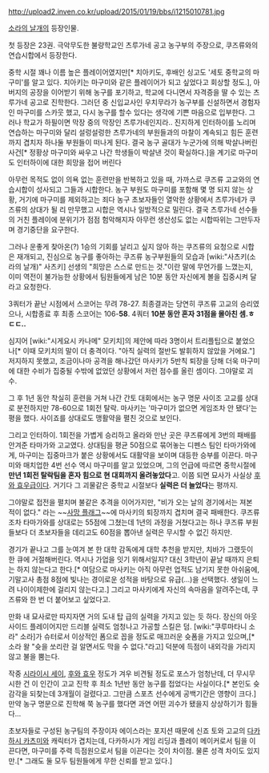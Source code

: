 http://upload2.inven.co.kr/upload/2015/01/19/bbs/i1215010781.jpg

[[소라의 날개]]의 등장인물.

첫 등장은 23권. 
극악무도한 불량학교인 츠루가네 공고 농구부의 주장으로, 쿠즈류와의 연습시합에서 등장한다.

중학 시절 꽤나 이름 높은 플레이어였지만[* 치아키도, 후배인 싱고도 '세토 중학교의 마구미'를 알고 있다. 치아키는 마구미와 같은 플레이어가 되고 싶었다고 회상할 정도.], 아버지의 공장을 이어받기 위해 농구를 포기하고, 학교에 다니면서 자격증을 딸 수 있는 츠루가네 공고로 진학한다. 그러던 중 신입교사인 우치무라가 농구부를 신설하면서 경험자인 마구미를 스카웃 했고, 다시 농구를 할수 있다는 생각에 기쁜 마음으로 입부한다. 그러나 학교가 하필이면 막장 중의 막장인 츠루가네인지라.. 진지하게 인터하이를 노리며 연습하는 마구미와 달리 설렁설렁한 츠루가네의 부원들과의 마찰이 계속되고 힘든 훈련까지 겹치자 하나둘 부원들이 떠나게 된다. 결국 농구 골대가 누군가에 의해 박살나버린 사건[* 정황상 마구미와 싸우고 나간 학생들이 박살낸 것이 확실하다.]을 계기로 마구미도 인터하이에 대한 희망을 접어 버린다

아무런 목적도 없이 의욕 없는 훈련만을 반복하고 있을 때, 가까스로 쿠즈류 고교와의 연습시합이 성사되고 그들과 시합한다. 농구 부원도 마구미를 포함해 몇 명 되지 않는 상황, 거기에 마구미를 제외하고는 죄다 농구 초보자들인 열악한 상황에서 츠루가네가 쿠즈류의 상대가 될 리 만무했고 시합은 역시나 일방적으로 밀린다. 결국 츠루가네 선수들의 거친 플레이에 분위기가 점점 험악해지자 아무런 생산성도 없는 시합따위는 그만두자며 경기중단을 요구한다.

그러나 운좋게 찾아온(?) 1승의 기회를 날리고 싶지 않아 하는 쿠즈류의 요청으로 시합은 재개되고, 진심으로 농구를 좋아하는 쿠즈류 농구부원들의 모습과 [wiki:"사츠키(소라의 날개)" 사츠키] 선생의 "희망은 스스로 만드는 것."이란 말에 무언가를 느꼈는지, 이미 역전이 불가능한 상황에서 팀원들에게 남은 10분 동안 자신에게 볼을 집중시켜 달라고 요청한다.

3쿼터가 끝난 시점에서 스코어는 무려 78-27. 최종결과는 당연히 쿠즈류 고교의 승리였으나, 시합종료 후 최종 스코어는 106-'''58'''. 4쿼터 '''10분 동안 혼자 31점을 몰아친 셈.ㅎㄷㄷ..'''

심지어 [wiki:"시게요시 카나메" 모키치]의 제안에 따라 3명이서 트리플팁으로 붙었으나[* 이때 모키치의 말이 더 충격이다. "아직 실력의 절반도 발휘하지 않았을 거에요."] 저지하지 못했고, 조금이나마 공격을 해나갔던 마사키가 5반칙 퇴장을 당해 더욱 마구미에 대한 수비가 집중될 수밖에 없었던 상황에서 저런 점수를 올린 셈이다. 그야말로 괴수.

그 후 1년 동안 착실히 훈련을 거쳐 나간 간토 대회에서는 농구 명문 사이조 고교를 상대로 분전하지만 78-60으로 1회전 탈락. 마사키는 '마구미가 없으면 게임조차 안 됐다'는 평을 했다. 사이죠를 상대로도 맹활약을 펼친 것으로 보인다.

그리고 인터하이. 1회전을 가볍게 승리하고 올라와 만난 곳은 쿠즈류에게 3번의 패배를 안겨준 타마가와 고교였다. 상대팀을 평균 50점으로 묶어놓는 디펜스 팀인 타마가와에게, 마구미는 집중마크가 붙은 상황에서도 대활약을 보이며 대등한 승부를 이끈다. 마구미와 매치업한 4번 선수 역시 마구미를 알고 있었으며, 그의 언급에 따르면 중학시절에 '''만년 1회전 탈락팀을 혼자 힘으로 현 대회까지 올려놓았다'''고. 이쯤 되면 묘사가 사실상 [[후와 효우]]급이다. 거기다 그 괴물같은 중학교 시절보다 '''실력은 더 늘었다'''는 평까지. 

그야말로 접전을 펼치며 불같은 추격을 이어가지만, "비가 오는 날의 경기에서는 져본 적이 없다." 라는 ~~[[사망 플래그]]~~에 마사키의 퇴장까지 겹치며 결국 패배한다. 쿠즈류 조차 타마가와를 상대로는 55점에 그쳤는데 1년의 과정을 거쳤다고는 하나 쿠즈류 부원들보다 더 초보자들을 데리고도 60점을 뽑아낸 실력은 무시할 수 없긴 하지만.

경기가 끝나고 그를 눈여겨 본 한 대학 감독에게 대학 추천을 받지만, 치바가 그랬듯이 한 큐에 거절해버린다. 역시나 가업을 잇기 위해서일지? 대신 3학년이 끝날 때까지 은퇴는 하지 않는다고 한다.[* 여담으로 마사키는 아직 아무런 업적도 남기지 못한 아쉬움에, 기말고사 총점 8점에 빛나는 경이로운 성적을 바탕으로 유급(...)을 선택했다. 생일이 느려 나이이제한에 걸리지 않는다고.] 그리고 마사키에게 자신의 속마음을 알려주는데, 쿠즈류와 한 번 더 붙어보고 싶었다고.

만화 내 묘사로만 따지자면 거의 도내 탑 급의 실력을 가지고 있는 듯 하다. 장신의 아웃사이드 플레이어지만 드리블 실력도 엄청나고 가공할 스킬은 덤. [wiki:"쿠루마타니 소라" 소라]가 슈터로서 이상적인 폼으로 꼽을 정도로 매끄러운 슛폼을 가지고 있으며,[* 소라 왈 "슛을 쏘리란 걸 알면서도 막을 수 없다."라고] 덕분에 득점이 내외각을 가리지 않고 불을 뿜는다.

작중 [[시라이시 세이]], [[후와 효우]] 정도가 겨우 비견될 정도로 포스가 엄청난데, 더 무시무시한 건 이 인간이 고교 진학 후 최소 1년반 동안 농구를 접었다는 사실이다.[* 본인도 슛감각을 되찾는데 3개월이 걸렸다고. 그만큼 스포츠 선수에게 공백기간은 영향이 크다.] 만약 농구 명문으로 진학해 쭉 농구를 했다면 과연 어떤 괴수가 됐을지 상상하기가 힘들다...

초보자들로 구성된 농구팀의 주장이자 에이스라는 포지션 때문에 신죠 토와 고교의 [[다카하시 카츠미]]와 캐릭터가 겹치는데, 다카하시가 게임 리딩과 플레이 메이커로서 팀을 이끈다면, 마구미를 주력 득점원으로서 팀을 이끈다는 것이 차이점. 물론 성격 차이도 있지만.[* 그래도 둘 모두 팀원들에게 무한 신뢰를 받고 있다.]
